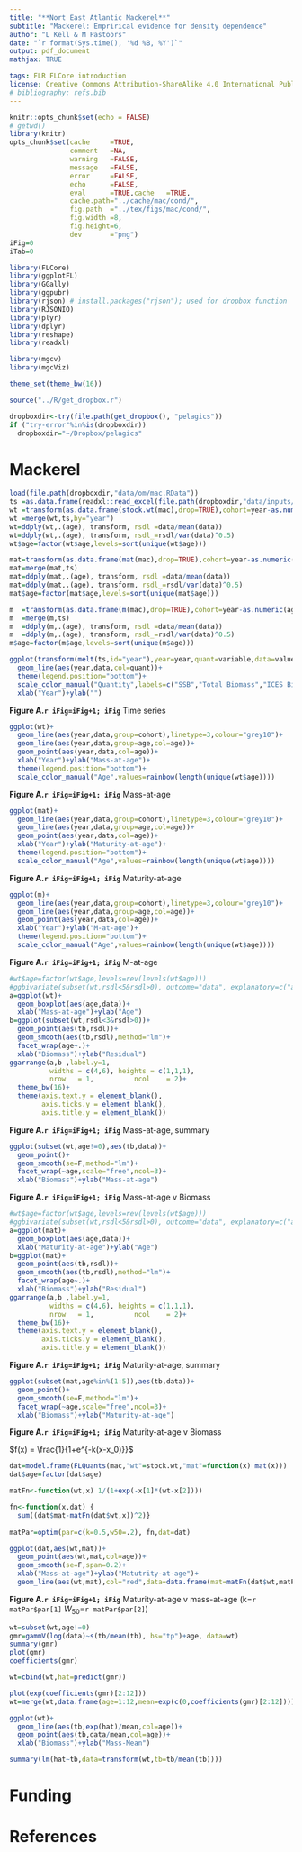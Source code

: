 ```yaml
---
title: "**Nort East Atlantic Mackerel**"
subtitle: "Mackerel: Emprirical evidence for density dependence"
author: "L Kell & M Pastoors"
date: "`r format(Sys.time(), '%d %B, %Y')`"
output: pdf_document
mathjax: TRUE

tags: FLR FLCore introduction
license: Creative Commons Attribution-ShareAlike 4.0 International Public License
# bibliography: refs.bib
---
```

  
```r
knitr::opts_chunk$set(echo = FALSE)
# getwd()
library(knitr)
opts_chunk$set(cache     =TRUE, 
               comment   =NA, 
               warning   =FALSE, 
               message   =FALSE, 
               error     =FALSE, 
               echo      =FALSE, 
               eval      =TRUE,cache   =TRUE,
               cache.path="../cache/mac/cond/",
               fig.path  ="../tex/figs/mac/cond/",
               fig.width =8,
               fig.height=6,
               dev       ="png")
iFig=0
iTab=0
```

```r
library(FLCore)
library(ggplotFL)
library(GGally)
library(ggpubr)
library(rjson) # install.packages("rjson"); used for dropbox function
library(RJSONIO)
library(plyr)
library(dplyr)
library(reshape)
library(readxl)

library(mgcv)
library(mgcViz)

theme_set(theme_bw(16))
```


```r
source("../R/get_dropbox.r")

dropboxdir<-try(file.path(get_dropbox(), "pelagics"))
if ("try-error"%in%is(dropboxdir))
  dropboxdir="~/Dropbox/pelagics"
```


# Mackerel

```r

load(file.path(dropboxdir,"data/om/mac.RData"))
ts =as.data.frame(readxl::read_excel(file.path(dropboxdir,"data/inputs/dat.xlsx"),sheet="ts"))
wt =transform(as.data.frame(stock.wt(mac),drop=TRUE),cohort=year-as.numeric(age))
wt =merge(wt,ts,by="year")
wt=ddply(wt,.(age), transform, rsdl =data/mean(data))
wt=ddply(wt,.(age), transform, rsdl_=rsdl/var(data)^0.5)
wt$age=factor(wt$age,levels=sort(unique(wt$age)))

mat=transform(as.data.frame(mat(mac),drop=TRUE),cohort=year-as.numeric(age))
mat=merge(mat,ts)
mat=ddply(mat,.(age), transform, rsdl =data/mean(data))
mat=ddply(mat,.(age), transform, rsdl_=rsdl/var(data)^0.5) 
mat$age=factor(mat$age,levels=sort(unique(mat$age)))

m  =transform(as.data.frame(m(mac),drop=TRUE),cohort=year-as.numeric(age))  
m  =merge(m,ts)
m  =ddply(m,.(age), transform, rsdl =data/mean(data))
m  =ddply(m,.(age), transform, rsdl_=rsdl/var(data)^0.5) 
m$age=factor(m$age,levels=sort(unique(m$age))) 
```

```r
ggplot(transform(melt(ts,id="year"),year=year,quant=variable,data=value))+
  geom_line(aes(year,data,col=quant))+
  theme(legend.position="bottom")+
  scale_color_manual("Quantity",labels=c("SSB","Total Biomass","ICES Biomass"),values=rainbow(3))+
  xlab("Year")+ylab("")
```

**Figure A.`r iFig=iFig+1; iFig`** Time series

\newpage

```r
ggplot(wt)+  
  geom_line(aes(year,data,group=cohort),linetype=3,colour="grey10")+
  geom_line(aes(year,data,group=age,col=age))+
  geom_point(aes(year,data,col=age))+
  xlab("Year")+ylab("Mass-at-age")+
  theme(legend.position="bottom")+
  scale_color_manual("Age",values=rainbow(length(unique(wt$age))))
```

**Figure A.`r iFig=iFig+1; iFig`** Mass-at-age

\newpage

```r
ggplot(mat)+  
  geom_line(aes(year,data,group=cohort),linetype=3,colour="grey10")+ 
  geom_line(aes(year,data,group=age,col=age))+
  geom_point(aes(year,data,col=age))+
  xlab("Year")+ylab("Maturity-at-age")+
  theme(legend.position="bottom")+
  scale_color_manual("Age",values=rainbow(length(unique(wt$age))))
```

**Figure A.`r iFig=iFig+1; iFig`** Maturity-at-age

\newpage

```r
ggplot(m)+  
  geom_line(aes(year,data,group=cohort),linetype=3,colour="grey10")+ 
  geom_line(aes(year,data,group=age,col=age))+
  geom_point(aes(year,data,col=age))+
  xlab("Year")+ylab("M-at-age")+
  theme(legend.position="bottom")+
  scale_color_manual("Age",values=rainbow(length(unique(wt$age))))
```

**Figure A.`r iFig=iFig+1; iFig`** M-at-age

\newpage

```r
#wt$age=factor(wt$age,levels=rev(levels(wt$age)))
#ggbivariate(subset(wt,rsdl<5&rsdl>0), outcome="data", explanatory=c("age", "tb"))
a=ggplot(wt)+
  geom_boxplot(aes(age,data))+
  xlab("Mass-at-age")+ylab("Age")
b=ggplot(subset(wt,rsdl<3&rsdl>0))+
  geom_point(aes(tb,rsdl))+
  geom_smooth(aes(tb,rsdl),method="lm")+
  facet_wrap(age~.)+
  xlab("Biomass")+ylab("Residual")
ggarrange(a,b ,label.y=1,  
          widths = c(4,6), heights = c(1,1,1),
          nrow   = 1,          ncol    = 2)+
  theme_bw(16)+
  theme(axis.text.y = element_blank(),
        axis.ticks.y = element_blank(),
        axis.title.y = element_blank())
```

**Figure A.`r iFig=iFig+1; iFig`** Mass-at-age, summary 

\newpage


```r
ggplot(subset(wt,age!=0),aes(tb,data))+
  geom_point()+
  geom_smooth(se=F,method="lm")+
  facet_wrap(~age,scale="free",ncol=3)+
  xlab("Biomass")+ylab("Mass-at-age")
```

**Figure A.`r iFig=iFig+1; iFig`** Mass-at-age v Biomass

\newpage

```r
#wt$age=factor(wt$age,levels=rev(levels(wt$age)))
#ggbivariate(subset(wt,rsdl<5&rsdl>0), outcome="data", explanatory=c("age", "tb"))
a=ggplot(mat)+
  geom_boxplot(aes(age,data))+
  xlab("Maturity-at-age")+ylab("Age")
b=ggplot(mat)+
  geom_point(aes(tb,rsdl))+
  geom_smooth(aes(tb,rsdl),method="lm")+
  facet_wrap(age~.)+
  xlab("Biomass")+ylab("Residual")
ggarrange(a,b ,label.y=1,  
          widths = c(4,6), heights = c(1,1,1),
          nrow   = 1,          ncol    = 2)+
  theme_bw(16)+
  theme(axis.text.y = element_blank(),
        axis.ticks.y = element_blank(),
        axis.title.y = element_blank())
```


**Figure A.`r iFig=iFig+1; iFig`** Maturity-at-age, summary 

\newpage


```r
ggplot(subset(mat,age%in%(1:5)),aes(tb,data))+
  geom_point()+
  geom_smooth(se=F,method="lm")+
  facet_wrap(~age,scale="free",ncol=3)+
  xlab("Biomass")+ylab("Maturity-at-age")
```

**Figure A.`r iFig=iFig+1; iFig`** Maturity-at-age v Biomass

\newpage

$f(x) = \frac{1}{1+e^{-k(x-x_0)}}$


```r
dat=model.frame(FLQuants(mac,"wt"=stock.wt,"mat"=function(x) mat(x)))
dat$age=factor(dat$age)

matFn<-function(wt,x) 1/(1+exp(-x[1]*(wt-x[2])))

fn<-function(x,dat) {
  sum((dat$mat-matFn(dat$wt,x))^2)}
 
matPar=optim(par=c(k=0.5,w50=.2), fn,dat=dat)

ggplot(dat,aes(wt,mat))+
  geom_point(aes(wt,mat,col=age))+
  geom_smooth(se=F,span=0.2)+
  xlab("Mass-at-age")+ylab("Matutrity-at-age")+
  geom_line(aes(wt,mat),col="red",data=data.frame(mat=matFn(dat$wt,matPar$par),wt=dat$wt))
```

**Figure A.`r iFig=iFig+1; iFig`** Maturity-at-age v mass-at-age  (k=`r matPar$par[1]` $W_{50}$=`r matPar$par[2]`)

\newpage

```r
wt=subset(wt,age!=0)
gmr=gammV(log(data)~s(tb/mean(tb), bs="tp")+age, data=wt)
summary(gmr)
plot(gmr)
coefficients(gmr)

wt=cbind(wt,hat=predict(gmr))

plot(exp(coefficients(gmr)[2:12]))
wt=merge(wt,data.frame(age=1:12,mean=exp(c(0,coefficients(gmr)[2:12]))))

ggplot(wt)+
  geom_line(aes(tb,exp(hat)/mean,col=age))+
  geom_point(aes(tb,data/mean,col=age))+
  xlab("Biomass")+ylab("Mass-Mean")

summary(lm(hat~tb,data=transform(wt,tb=tb/mean(tb))))
```


# Funding

# References

